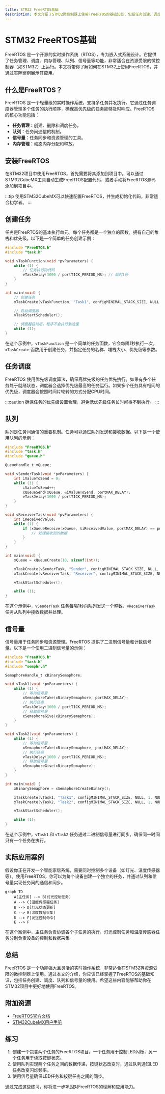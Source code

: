 ```yaml
---
title: STM32 FreeRTOS基础
description: 本文介绍了STM32微控制器上使用FreeRTOS的基础知识，包括任务创建、调度、队列和信号量等核心概念。适合初学者快速上手FreeRTOS。
---
```


# STM32 FreeRTOS基础

FreeRTOS 是一个开源的实时操作系统（RTOS），专为嵌入式系统设计。它提供了任务管理、调度、内存管理、队列、信号量等功能，非常适合在资源受限的微控制器（如STM32）上运行。本文将带你了解如何在STM32上使用FreeRTOS，并通过实际案例展示其应用。

## 什么是FreeRTOS？

FreeRTOS 是一个轻量级的实时操作系统，支持多任务并发执行。它通过任务调度器管理多个任务的执行顺序，确保高优先级的任务能够及时响应。FreeRTOS 的核心功能包括：

- **任务管理**：创建、删除和调度任务。
- **队列**：任务间通信的机制。
- **信号量**：任务同步和资源管理的工具。
- **内存管理**：动态内存分配和释放。

## 安装FreeRTOS

在STM32项目中使用FreeRTOS，首先需要将其添加到项目中。可以通过STM32CubeMX工具自动生成FreeRTOS配置代码，或者手动将FreeRTOS源码添加到项目中。

:::tip
使用STM32CubeMX可以快速配置FreeRTOS，并生成初始化代码，非常适合初学者。
:::

## 创建任务

任务是FreeRTOS的基本执行单元。每个任务都是一个独立的函数，拥有自己的堆栈和优先级。以下是一个简单的任务创建示例：

```c
#include "FreeRTOS.h"
#include "task.h"

void vTaskFunction(void *pvParameters) {
    while (1) {
        // 任务执行的代码
        vTaskDelay(1000 / portTICK_PERIOD_MS); // 延时1秒
    }
}

int main(void) {
    // 创建任务
    xTaskCreate(vTaskFunction, "Task1", configMINIMAL_STACK_SIZE, NULL, 1, NULL);

    // 启动调度器
    vTaskStartScheduler();

    // 调度器启动后，程序不会执行到这里
    while (1);
}
```

在这个示例中，`vTaskFunction` 是一个简单的任务函数，它会每隔1秒执行一次。`xTaskCreate` 函数用于创建任务，并指定任务的名称、堆栈大小、优先级等参数。

## 任务调度

FreeRTOS 使用优先级调度算法，确保高优先级的任务优先执行。如果有多个任务处于就绪状态，调度器会选择优先级最高的任务运行。如果多个任务具有相同的优先级，调度器会按照时间片轮转的方式分配CPU时间。

:::caution
确保任务的优先级设置合理，避免低优先级任务长时间得不到执行。
:::

## 队列

队列是任务间通信的重要机制。任务可以通过队列发送和接收数据。以下是一个使用队列的示例：

```c
#include "FreeRTOS.h"
#include "task.h"
#include "queue.h"

QueueHandle_t xQueue;

void vSenderTask(void *pvParameters) {
    int iValueToSend = 0;
    while (1) {
        iValueToSend++;
        xQueueSend(xQueue, &iValueToSend, portMAX_DELAY);
        vTaskDelay(1000 / portTICK_PERIOD_MS);
    }
}

void vReceiverTask(void *pvParameters) {
    int iReceivedValue;
    while (1) {
        if (xQueueReceive(xQueue, &iReceivedValue, portMAX_DELAY) == pdPASS) {
            // 处理接收到的数据
        }
    }
}

int main(void) {
    xQueue = xQueueCreate(10, sizeof(int));

    xTaskCreate(vSenderTask, "Sender", configMINIMAL_STACK_SIZE, NULL, 1, NULL);
    xTaskCreate(vReceiverTask, "Receiver", configMINIMAL_STACK_SIZE, NULL, 1, NULL);

    vTaskStartScheduler();

    while (1);
}
```

在这个示例中，`vSenderTask` 任务每隔1秒向队列发送一个整数，`vReceiverTask` 任务从队列中接收数据并处理。

## 信号量

信号量用于任务同步和资源管理。FreeRTOS 提供了二进制信号量和计数信号量。以下是一个使用二进制信号量的示例：

```c
#include "FreeRTOS.h"
#include "task.h"
#include "semphr.h"

SemaphoreHandle_t xBinarySemaphore;

void vTask1(void *pvParameters) {
    while (1) {
        // 等待信号量
        xSemaphoreTake(xBinarySemaphore, portMAX_DELAY);
        // 执行任务
        vTaskDelay(1000 / portTICK_PERIOD_MS);
        // 释放信号量
        xSemaphoreGive(xBinarySemaphore);
    }
}

void vTask2(void *pvParameters) {
    while (1) {
        // 等待信号量
        xSemaphoreTake(xBinarySemaphore, portMAX_DELAY);
        // 执行任务
        vTaskDelay(1000 / portTICK_PERIOD_MS);
        // 释放信号量
        xSemaphoreGive(xBinarySemaphore);
    }
}

int main(void) {
    xBinarySemaphore = xSemaphoreCreateBinary();

    xTaskCreate(vTask1, "Task1", configMINIMAL_STACK_SIZE, NULL, 1, NULL);
    xTaskCreate(vTask2, "Task2", configMINIMAL_STACK_SIZE, NULL, 1, NULL);

    vTaskStartScheduler();

    while (1);
}
```

在这个示例中，`vTask1` 和 `vTask2` 任务通过二进制信号量进行同步，确保同一时间只有一个任务在执行。

## 实际应用案例

假设你正在开发一个智能家居系统，需要同时控制多个设备（如灯光、温度传感器等）。使用FreeRTOS，你可以为每个设备创建一个独立的任务，并通过队列和信号量实现任务间的通信和同步。

```mermaid
graph TD
    A[主任务] --> B[灯光控制任务]
    A --> C[温度传感器任务]
    B --> D[灯光状态更新]
    C --> E[温度数据采集]
    D --> F[发送控制命令]
    E --> F
```

在这个案例中，主任务负责协调各个子任务的执行，灯光控制任务和温度传感器任务分别负责设备的控制和数据采集。

## 总结

FreeRTOS 是一个功能强大且灵活的实时操作系统，非常适合在STM32等资源受限的微控制器上使用。通过本文的介绍，你应该已经掌握了FreeRTOS的基础知识，包括任务创建、调度、队列和信号量的使用。希望这些内容能够帮助你在STM32项目中更好地使用FreeRTOS。

## 附加资源

- [FreeRTOS官方文档](https://www.freertos.org/Documentation/RTOS_book.html)
- [STM32CubeMX用户手册](https://www.st.com/resource/en/user_manual/dm00104712-stm32cubemx-for-stm32-configuration-and-initialization-c-code-generation-stmicroelectronics.pdf)

## 练习

1. 创建一个包含两个任务的FreeRTOS项目，一个任务用于控制LED闪烁，另一个任务用于读取按键状态。
2. 使用队列实现两个任务之间的数据传递，按键状态改变时，通过队列通知LED任务改变闪烁频率。
3. 使用信号量确保LED任务和按键任务之间的同步。

通过完成这些练习，你将进一步巩固对FreeRTOS的理解和应用能力。